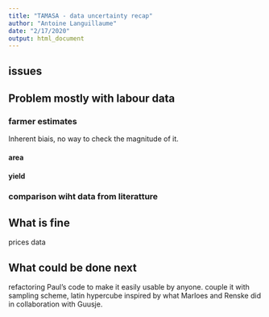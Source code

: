 ```yaml
---
title: "TAMASA - data uncertainty recap"
author: "Antoine Languillaume"
date: "2/17/2020"
output: html_document
---
```


## issues

## Problem mostly with labour data

### farmer estimates 

Inherent biais, no way to check the magnitude of it.

#### area


#### yield 

### comparison wiht data from literatture

## What is fine 
prices data

## What could be done next

refactoring Paul's code to make it easily usable by anyone.
couple it with sampling scheme, latin hypercube inspired by what Marloes and Renske did in collaboration with Guusje.
